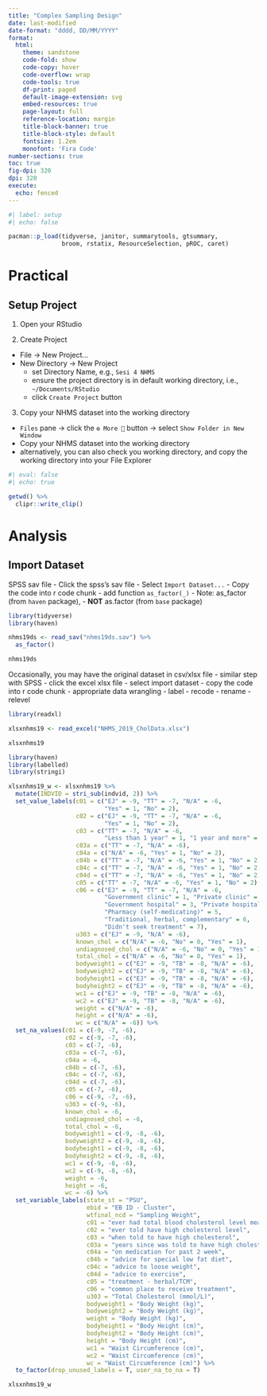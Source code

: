 ```yaml
---
title: "Complex Sampling Design"
date: last-modified
date-format: "dddd, DD/MM/YYYY"
format: 
  html:
    theme: sandstone
    code-fold: show
    code-copy: hover
    code-overflow: wrap
    code-tools: true
    df-print: paged
    default-image-extension: svg
    embed-resources: true
    page-layout: full
    reference-location: margin
    title-block-banner: true
    title-block-style: default
    fontsize: 1.2em
    monofont: 'Fira Code'
number-sections: true
toc: true
fig-dpi: 320
dpi: 320
execute: 
  echo: fenced
---
```


```r
#| label: setup
#| echo: false

pacman::p_load(tidyverse, janitor, summarytools, gtsummary, 
               broom, rstatix, ResourceSelection, pROC, caret)
```

# Practical

## Setup Project

1. Open your RStudio

2. Create Project
  - File -> New Project...
  - New Directory -> New Project
    - set Directory Name, e.g., `Sesi 4 NHMS`
    - ensure the project directory is in default working directory, i.e., `~/Documents/RStudio`
    - click `Create Project` button

3. Copy your NHMS dataset into the working directory
  - `Files` pane -> click the `⚙️ More 🔻` button -> select `Show Folder in New Window`
  - Copy your NHMS dataset into the working directory
  - alternatively, you can also check you working directory, and copy the working directory into your File Explorer

```r
#| eval: false
#| echo: true

getwd() %>% 
  clipr::write_clip()
```


# Analysis

## Import Dataset

SPSS sav file
  - Click the spss's sav file
  - Select `Import Dataset...`
  - Copy the code into r code chunk
  - add function `as_factor(_)` 
    - Note: as_factor (from `haven` package), 
    - **NOT** as.factor (from `base` package)

```r

library(tidyverse)
library(haven)

nhms19ds <- read_sav("nhms19ds.sav") %>% 
  as_factor()

nhms19ds
```

Occasionally, you may have the original dataset in csv/xlsx file
  - similar step with SPSS
  - click the excel xlsx file
  - select import dataset
  - copy the code into r code chunk
  - appropriate data wrangling
    - label
    - recode
    - rename
    - relevel

```r
library(readxl)

xlsxnhms19 <- read_excel("NHMS_2019_CholData.xlsx")

xlsxnhms19
```

```r
library(haven)
library(labelled)
library(stringi)

xlsxnhms19_w <- xlsxnhms19 %>% 
  mutate(INDVID = stri_sub(indvid, 2)) %>% 
  set_value_labels(c01 = c("EJ" = -9, "TT" = -7, "N/A" = -6, 
                           "Yes" = 1, "No" = 2), 
                   c02 = c("EJ" = -9, "TT" = -7, "N/A" = -6, 
                           "Yes" = 1, "No" = 2), 
                   c03 = c("TT" = -7, "N/A" = -6, 
                           "Less than 1 year" = 1, "1 year and more" = 2), 
                   c03a = c("TT" = -7, "N/A" = -6), 
                   c04a = c("N/A" = -6, "Yes" = 1, "No" = 2), 
                   c04b = c("TT" = -7, "N/A" = -6, "Yes" = 1, "No" = 2), 
                   c04c = c("TT" = -7, "N/A" = -6, "Yes" = 1, "No" = 2), 
                   c04d = c("TT" = -7, "N/A" = -6, "Yes" = 1, "No" = 2), 
                   c05 = c("TT" = -7, "N/A" = -6, "Yes" = 1, "No" = 2), 
                   c06 = c("EJ" = -9, "TT" = -7, "N/A" = -6, 
                           "Government clinic" = 1, "Private clinic" = 2,
                           "Government hospital" = 3, "Private hospital" = 4,
                           "Pharmacy (self-medicating)" = 5, 
                           "Traditional, herbal, complementary" = 6,
                           "Didn't seek treatment" = 7),
                   u303 = c("EJ" = -9, "N/A" = -6),
                   known_chol = c("N/A" = -6, "No" = 0, "Yes" = 1),
                   undiagnosed_chol = c("N/A" = -6, "No" = 0, "Yes" = 1),
                   total_chol = c("N/A" = -6, "No" = 0, "Yes" = 1),
                   bodyweight1 = c("EJ" = -9, "TB" = -8, "N/A" = -6),
                   bodyweight2 = c("EJ" = -9, "TB" = -8, "N/A" = -6),
                   bodyheight1 = c("EJ" = -9, "TB" = -8, "N/A" = -6), 
                   bodyheight2 = c("EJ" = -9, "TB" = -8, "N/A" = -6), 
                   wc1 = c("EJ" = -9, "TB" = -8, "N/A" = -6), 
                   wc2 = c("EJ" = -9, "TB" = -8, "N/A" = -6), 
                   weight = c("N/A" = -6), 
                   height = c("N/A" = -6), 
                   wc = c("N/A" = -6)) %>% 
  set_na_values(c01 = c(-9, -7, -6), 
                c02 = c(-9, -7, -6), 
                c03 = c(-7, -6), 
                c03a = c(-7, -6), 
                c04a = -6, 
                c04b = c(-7, -6), 
                c04c = c(-7, -6), 
                c04d = c(-7, -6), 
                c05 = c(-7, -6), 
                c06 = c(-9, -7, -6), 
                u303 = c(-9, -6), 
                known_chol = -6, 
                undiagnosed_chol = -6, 
                total_chol = -6, 
                bodyweight1 = c(-9, -8, -6), 
                bodyweight2 = c(-9, -8, -6), 
                bodyheight1 = c(-9, -8, -6), 
                bodyheight2 = c(-9, -8, -6), 
                wc1 = c(-9, -8, -6), 
                wc2 = c(-9, -8, -6), 
                weight = -6, 
                height = -6, 
                wc = -6) %>% 
  set_variable_labels(state_st = "PSU",
                      ebid = "EB ID - Cluster",
                      wtfinal_ncd = "Sampling Weight",
                      c01 = "ever had total blood cholesterol level measured",
                      c02 = "ever told have high cholesterol level", 
                      c03 = "when told to have high cholesterol", 
                      c03a = "years since was told to have high cholesterol", 
                      c04a = "on medication for past 2 week", 
                      c04b = "advice for special low fat diet", 
                      c04c = "advice to loose weight", 
                      c04d = "advice to exercise", 
                      c05 = "treatment - herbal/TCM", 
                      c06 = "common place to receive treatment",
                      u303 = "Total Cholesterol (mmol/L)",
                      bodyweight1 = "Body Weight (kg)",
                      bodyweight2 = "Body Weight (kg)",
                      weight = "Body Weight (kg)",
                      bodyheight1 = "Body Height (cm)",
                      bodyheight2 = "Body Height (cm)",
                      height = "Body Height (cm)",
                      wc1 = "Waist Circumference (cm)",
                      wc2 = "Waist Circumference (cm)",
                      wc = "Waist Circumference (cm)") %>% 
  to_factor(drop_unused_labels = T, user_na_to_na = T)

xlsxnhms19_w
```


